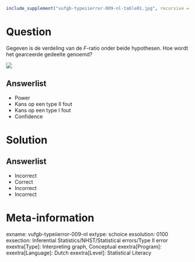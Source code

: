 ```{r, echo = FALSE, results = "hide"}
include_supplement("vufgb-typeiierror-009-nl-table01.jpg", recursive = TRUE)
```

Question
========

Gegeven is de verdeling van de *F*-ratio onder beide hypothesen. Hoe wordt het gearceerde gedeelte genoemd?

![](vufgb-typeiierror-009-nl-table01.jpg)
  
Answerlist
----------
* Power
* Kans op een type II fout
* Kans op een type I fout
* Confidence

Solution
========

Answerlist
----------
* Incorrect
* Correct
* Incorrect
* Incorrect

Meta-information
================
exname: vufgb-typeiierror-009-nl
extype: schoice
exsolution: 0100
exsection: Inferential Statistics/NHST/Statistical errors/Type II error
exextra[Type]: Interpreting graph, Conceptual
exextra[Program]: 
exextra[Language]: Dutch
exextra[Level]: Statistical Literacy